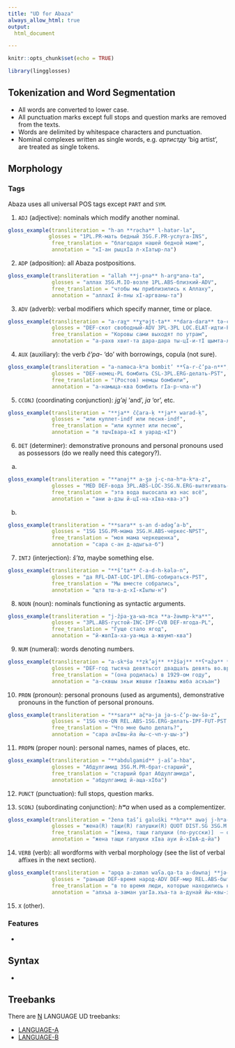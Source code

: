 ```yaml
---
title: "UD for Abaza"
always_allow_html: true
output:
  html_document

---
```


```r
knitr::opts_chunk$set(echo = TRUE)
```


```r
library(lingglosses)
```

## Tokenization and Word Segmentation

-   All words are converted to lower case.
-   All punctuation marks except full stops and question marks are removed from the texts.
-   Words are delimited by whitespace characters and punctuation.
-   Nominal complexes written as single words, e.g. _артистду_ 'big artist', are treated as single tokens.


## Morphology

### Tags

Abaza uses all universal POS tags except `PART` and `SYM`.


1. `ADJ` (adjective): nominals which modify another nominal.
```r
gloss_example(transliteration = "h-an **rəcha** l-hatər-la",
             glosses = "1PL.PR-мать бедный 3SG.F.PR-услуга-INS",
              free_translation = "благодаря нашей бедной маме",
              annotation = "хI-ан рыцхIа л-хIатыр-ла")
```



2. `ADP` (adposition): all Abaza postpositions.
```r
gloss_example(transliteration = "allah **j-pnə** h-argʷanə-ta",
              glosses = "аллах 3SG.M.IO-возле 1PL.ABS-близкий-ADV",
              free_translation = "чтобы мы приблизились к Аллаху",
              annotation = "аллахI й-пны хI-аргваны-та")
```


3. `ADV` (adverb): verbal modifiers which specify manner, time or place.
```r
gloss_example(transliteration = "a-raχʷ **χʷəjt-ta** **dara-dara** tə-c̣-əj-ṭ **š’əmta-la**",
              glosses = "DEF-скот свободный-ADV 3PL-3PL LOC.ELAT-идти-PRS-DCL утро-INS",
              free_translation = "Коровы сами выходят по утрам",
              annotation = "а-рахв хвит-та дара-дара ты-цI-и-тI щымта-ла")
```

4. `AUX` (auxiliary): the verb _č’pa-_ 'do' with borrowings, copula (not sure).
```r
gloss_example(transliteration = "a-naməca-kʷa bombit’ **ʕa-r-č’pa-n**",
              glosses = "DEF-немец-PL бомбить CSL-3PL.ERG-делать-PST",
              free_translation = "(Ростов) немцы бомбили",
              annotation = "а-намыца-ква бoмбить гIа-р-чпа-н")


```


5. `CCONJ` (coordinating conjunction): _jg’əj_ 'and', _ja_ 'or', etc.
```r
gloss_example(transliteration = "**ja** čĉ̣ara-ḳ **ja** warad-ḳ",
              glosses = "или куплет-indf или песня-indf",
              free_translation = "или куплет или песню",
              annotation = "я тшчIвара-кI я уарад-кI")

```


6. `DET` (determiner): demonstrative pronouns and personal pronouns used as possessors (do we really need this category?).
a.
```r
gloss_example(transliteration = "**anəj** a-ʒə j-c̣-na-hʷa-kʷa-z",
              glosses = "MED DEF-вода 3PL.ABS-LOC-3SG.N.ERG-вытягивать-Pl-PST.NFIN",
              free_translation = "эта вода высосала из нас всё",
              annotation = "ани а-дзы й-цI-на-хIва-ква-з")

```
b.
```r
gloss_example(transliteration = "**sara** s-an d-adəg’a-b",
              glosses = "1SG 1SG.PR-мама 3SG.H.ABS-черкес-NPST",
              free_translation = "моя мама черкешенка",
              annotation = "сара с-ан д-адыгьа-б")

```


7. `INTJ` (interjection): _š’ta_, maybe something else.
```r
gloss_example(transliteration = "**š’ta** č-a-d-h-ḳələ-n",
              glosses = "да RFL-DAT-LOC-1Pl.ERG-собираться-PST",
              free_translation = "Мы вместе собрались",
              annotation = "щта тш-а-д-хI-кIылы-н")
```

8. `NOUN` (noun): nominals functioning as syntactic arguments.
```r
gloss_example(transliteration = "j-ẑṗa-χa-wa-mca **a-ẑəwmp-kʷa**",
              glosses = "3PL.ABS-густой-INC-IPF-CVB DEF-ягода-PL",
              free_translation = "Гуще стало ягод",
              annotation = "й-жвпIа-ха-уа-мца а-жвумп-ква")
```


9. `NUM` (numeral): words denoting numbers.
```r
gloss_example(transliteration = "a-skʷšə **zk’əj** **ẑŝəj** **ʕʷaẑə** **ẑba** asqan",
              glosses = "DEF-год тысяча девятьсот двадцать девять во.время",
              free_translation = "(она родилась) в 1929-ом году",
              annotation = "а-сквшы зкьи жвшви гIважвы жвба асхъан")
```


10. `PRON` (pronoun): personal pronouns (used as arguments), demonstrative pronouns in the function of personal pronouns.
```r
gloss_example(transliteration = "**sara** aĉ̣ʷə-ja jə-s-č’p-əw-šə-z",
              glosses = "1SG что-QN REL.ABS-1SG.ERG-делать-IPF-FUT-PST.NFIN",
              free_translation = "Что мне было делать?",
              annotation = "сара ачIвы-йа йы-с-чп-у-шы-з")
```


11. `PROPN` (proper noun): personal names, names of places, etc.
```r
gloss_example(transliteration = "**abdulgamid** j-aš’a-hba",
              glosses = "Абдулгамид 3SG.M.PR-брат-старший",
              free_translation = "старший брат Абдулгамида",
              annotation = "абдулгамид й-аща-хIба")
```


12. `PUNCT` (punctuation): full stops, question  marks.

13. `SCONJ` (subordinating conjunction): _hʷa_ when used as a complementizer.
```r
gloss_example(transliteration = "žena taš’i galuški **hʷa** awəj j-hʷa-d-ja",
              glosses = "жена(R) тащи(R) галушки(R) QUOT DIST.SG 3SG.M.ERG-говорить-DCL-PTCL",
              free_translation = "[жена, тащи галушки (по-русски)]  – он говорит",
              annotation = "жена тащи галушки хIва ауи й-хIвА-д-йа")
```


14. `VERB` (verb): all wordforms with verbal morphology (see the list of verbal affixes in the next section).
```r
gloss_example(transliteration = "apqa a-zaman waʕa.qa-ta a-dəwnaj **jə-kʷə-z** **š-abga-z** **j-azḳḳə-ta** zǯ’ara **j-bzaz-əw-n**",
              glosses = "раньше DEF-время народ-ADV DEF-мир REL.ABS-быть_на-PST.NFIN REL.MNR-целый-PST.NFIN 3PL.ABS-собираться-ADV где_то 3PL.ABS-жить-IPF-PST",
              free_translation = "в то время люди, которые находились на свете, собравшись, жили где-то",
              annotation = "апхъа а-заман уагIа.хъа-та а-дунай йы-квы-з ш-абга-з й-азкIкIы-та зджьара й-бзаз-у-н")
```


15. `X` (other).



### Features

-   



## Syntax

-   



## Treebanks

There are [N](../treebanks/LCODE-comparison.html) LANGUAGE UD treebanks:

-   [LANGUAGE-A](../treebanks/LCODE_a/index.html)
-   [LANGUAGE-B](../treebanks/LCODE_b/index.html)


